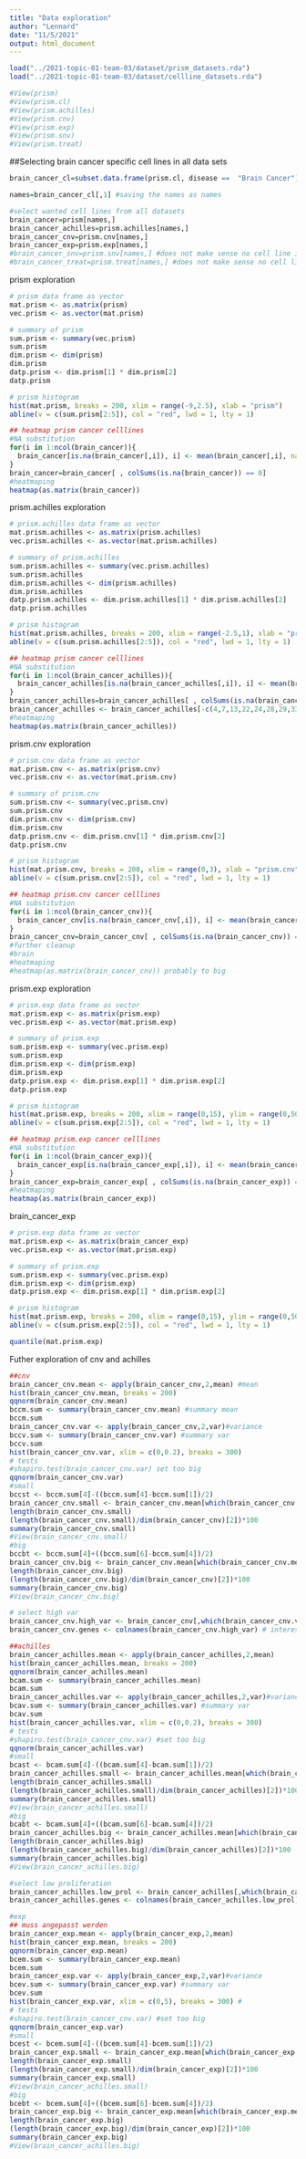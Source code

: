 ```yaml
---
title: "Data exploration"
author: "Lennard"
date: "11/5/2021"
output: html_document
---
```

``` r
load("../2021-topic-01-team-03/dataset/prism_datasets.rda")
load("../2021-topic-01-team-03/dataset/cellline_datasets.rda")
```

```r
#View(prism)
#View(prism.cl)
#View(prism.achilles)
#View(prism.cnv)
#View(prism.exp)
#View(prism.snv)
#View(prism.treat)
```


##Selecting brain cancer specific cell lines in all data sets
```r
brain_cancer_cl=subset.data.frame(prism.cl, disease == 	"Brain Cancer") #identify the brain cancer cell lines' names

names=brain_cancer_cl[,1] #saving the names as names

#select wanted cell lines from all datasets
brain_cancer=prism[names,]
brain_cancer_achilles=prism.achilles[names,]
brain_cancer_cnv=prism.cnv[names,]
brain_cancer_exp=prism.exp[names,]
#brain_cancer_snv=prism.snv[names,] #does not make sense no cell line info, other type of filtering required
#brain_cancer_treat=prism.treat[names,] #does not make sense no cell line info, other type of filtering required
```

prism exploration

```r
# prism data frame as vector
mat.prism <- as.matrix(prism)
vec.prism <- as.vector(mat.prism)
```


```r
# summary of prism 
sum.prism <- summary(vec.prism)
sum.prism
dim.prism <- dim(prism)
dim.prism
datp.prism <- dim.prism[1] * dim.prism[2]
datp.prism

# prism histogram
hist(mat.prism, breaks = 200, xlim = range(-9,2.5), xlab = "prism")
abline(v = c(sum.prism[2:5]), col = "red", lwd = 1, lty = 1)

## heatmap prism cancer celllines
#NA substitution
for(i in 1:ncol(brain_cancer)){
  brain_cancer[is.na(brain_cancer[,i]), i] <- mean(brain_cancer[,i], na.rm = TRUE)
}
brain_cancer=brain_cancer[ , colSums(is.na(brain_cancer)) == 0]
#heatmaping
heatmap(as.matrix(brain_cancer))
```


prism.achilles exploration

```r
# prism.achilles data frame as vector
mat.prism.achilles <- as.matrix(prism.achilles)
vec.prism.achilles <- as.vector(mat.prism.achilles)
```

```r
# summary of prism.achilles 
sum.prism.achilles <- summary(vec.prism.achilles)
sum.prism.achilles
dim.prism.achilles <- dim(prism.achilles)
dim.prism.achilles
datp.prism.achilles <- dim.prism.achilles[1] * dim.prism.achilles[2]
datp.prism.achilles

# prism histogram
hist(mat.prism.achilles, breaks = 200, xlim = range(-2.5,1), xlab = "prism.achilles")
abline(v = c(sum.prism.achilles[2:5]), col = "red", lwd = 1, lty = 1)

## heatmap prism cancer celllines
#NA substitution
for(i in 1:ncol(brain_cancer_achilles)){
  brain_cancer_achilles[is.na(brain_cancer_achilles[,i]), i] <- mean(brain_cancer_achilles[,i], na.rm = TRUE)
}
brain_cancer_achilles=brain_cancer_achilles[ , colSums(is.na(brain_cancer_achilles)) == 0]
brain_cancer_achilles <- brain_cancer_achilles[-c(4,7,13,22,24,28,29,33,34),] # remove missing rows
#heatmaping
heatmap(as.matrix(brain_cancer_achilles))
```

prism.cnv exploration

```r
# prism.cnv data frame as vector
mat.prism.cnv <- as.matrix(prism.cnv)
vec.prism.cnv <- as.vector(mat.prism.cnv)
```

```r
# summary of prism.cnv
sum.prism.cnv <- summary(vec.prism.cnv)
sum.prism.cnv
dim.prism.cnv <- dim(prism.cnv)
dim.prism.cnv
datp.prism.cnv <- dim.prism.cnv[1] * dim.prism.cnv[2]
datp.prism.cnv

# prism histogram
hist(mat.prism.cnv, breaks = 200, xlim = range(0,3), xlab = "prism.cnv")
abline(v = c(sum.prism.cnv[2:5]), col = "red", lwd = 1, lty = 1)

## heatmap prism.cnv cancer celllines
#NA substitution
for(i in 1:ncol(brain_cancer_cnv)){
  brain_cancer_cnv[is.na(brain_cancer_cnv[,i]), i] <- mean(brain_cancer_cnv[,i], na.rm = TRUE)
}
brain_cancer_cnv=brain_cancer_cnv[ , colSums(is.na(brain_cancer_cnv)) == 0]
#further cleanup
#brain
#heatmaping
#heatmap(as.matrix(brain_cancer_cnv)) probably to big
```


prism.exp exploration

```r
# prism.exp data frame as vector
mat.prism.exp <- as.matrix(prism.exp)
vec.prism.exp <- as.vector(mat.prism.exp)
```

```r
# summary of prism.exp
sum.prism.exp <- summary(vec.prism.exp)
sum.prism.exp
dim.prism.exp <- dim(prism.exp)
dim.prism.exp
datp.prism.exp <- dim.prism.exp[1] * dim.prism.exp[2]
datp.prism.exp

# prism histogram
hist(mat.prism.exp, breaks = 200, xlim = range(0,15), ylim = range(0,500000), xlab = "prism.exp")
abline(v = c(sum.prism.exp[2:5]), col = "red", lwd = 1, lty = 1)

## heatmap prism.exp cancer celllines
#NA substitution
for(i in 1:ncol(brain_cancer_exp)){
  brain_cancer_exp[is.na(brain_cancer_exp[,i]), i] <- mean(brain_cancer_exp[,i], na.rm = TRUE)
}
brain_cancer_exp=brain_cancer_exp[ , colSums(is.na(brain_cancer_exp)) == 0]
#heatmaping
heatmap(as.matrix(brain_cancer_exp))
```
brain_cancer_exp
```r
# prism.exp data frame as vector
mat.prism.exp <- as.matrix(brain_cancer_exp)
vec.prism.exp <- as.vector(mat.prism.exp)
```

```r
# summary of prism.exp
sum.prism.exp <- summary(vec.prism.exp)
dim.prism.exp <- dim(prism.exp)
datp.prism.exp <- dim.prism.exp[1] * dim.prism.exp[2]

# prism histogram
hist(mat.prism.exp, breaks = 200, xlim = range(0,15), ylim = range(0,50000), xlab = "prism.exp")
abline(v = c(sum.prism.exp[2:5]), col = "red", lwd = 1, lty = 1)

quantile(mat.prism.exp)
```
Futher exploration of cnv and achilles

```r
##cnv
brain_cancer_cnv.mean <- apply(brain_cancer_cnv,2,mean) #mean
hist(brain_cancer_cnv.mean, breaks = 200)
qqnorm(brain_cancer_cnv.mean)
bccm.sum <- summary(brain_cancer_cnv.mean) #summary mean
bccm.sum
brain_cancer_cnv.var <- apply(brain_cancer_cnv,2,var)#variance
bccv.sum <- summary(brain_cancer_cnv.var) #summary var
bccv.sum
hist(brain_cancer_cnv.var, xlim = c(0,0.2), breaks = 300)
# tests
#shapiro.test(brain_cancer_cnv.var) set too big
qqnorm(brain_cancer_cnv.var)
#small
bccst <- bccm.sum[4]-((bccm.sum[4]-bccm.sum[1])/2)
brain_cancer_cnv.small <- brain_cancer_cnv.mean[which(brain_cancer_cnv.mean<bccst)]
length(brain_cancer_cnv.small)
(length(brain_cancer_cnv.small)/dim(brain_cancer_cnv)[2])*100
summary(brain_cancer_cnv.small)
#View(brain_cancer_cnv.small)
#big
bccbt <- bccm.sum[4]+((bccm.sum[6]-bccm.sum[4])/2)
brain_cancer_cnv.big <- brain_cancer_cnv.mean[which(brain_cancer_cnv.mean>bccbt)]
length(brain_cancer_cnv.big)
(length(brain_cancer_cnv.big)/dim(brain_cancer_cnv)[2])*100
summary(brain_cancer_cnv.big)
#View(brain_cancer_cnv.big)

# select high var
brain_cancer_cnv.high_var <- brain_cancer_cnv[,which(brain_cancer_cnv.var > 0.05)] # Threshold?
brain_cancer_cnv.genes <- colnames(brain_cancer_cnv.high_var) # interesting genes to differentiate subtyps clustering?

```

```r
##achilles
brain_cancer_achilles.mean <- apply(brain_cancer_achilles,2,mean)
hist(brain_cancer_achilles.mean, breaks = 200)
qqnorm(brain_cancer_achilles.mean)
bcam.sum <- summary(brain_cancer_achilles.mean)
bcam.sum
brain_cancer_achilles.var <- apply(brain_cancer_achilles,2,var)#variance
bcav.sum <- summary(brain_cancer_achilles.var) #summary var
bcav.sum
hist(brain_cancer_achilles.var, xlim = c(0,0.2), breaks = 300)
# tests
#shapiro.test(brain_cancer_cnv.var) #set too big
qqnorm(brain_cancer_achilles.var)
#small
bcast <- bcam.sum[4]-((bcam.sum[4]-bcam.sum[1])/2)
brain_cancer_achilles.small <- brain_cancer_achilles.mean[which(brain_cancer_achilles.mean<bcast)]
length(brain_cancer_achilles.small)
(length(brain_cancer_achilles.small)/dim(brain_cancer_achilles)[2])*100
summary(brain_cancer_achilles.small)
#View(brain_cancer_achilles.small)
#big
bcabt <- bcam.sum[4]+((bcam.sum[6]-bcam.sum[4])/2)
brain_cancer_achilles.big <- brain_cancer_achilles.mean[which(brain_cancer_achilles.mean>bcabt)]
length(brain_cancer_achilles.big)
(length(brain_cancer_achilles.big)/dim(brain_cancer_achilles)[2])*100
summary(brain_cancer_achilles.big)
#View(brain_cancer_achilles.big)

#select low proliferation
brain_cancer_achilles.low_prol <- brain_cancer_achilles[,which(brain_cancer_achilles.mean < c(-0.5))] # Threshold?
brain_cancer_achilles.genes <- colnames(brain_cancer_achilles.low_prol) # interesting genes as targets
```

```r
#exp
## muss angepasst werden
brain_cancer_exp.mean <- apply(brain_cancer_exp,2,mean)
hist(brain_cancer_exp.mean, breaks = 200)
qqnorm(brain_cancer_exp.mean)
bcem.sum <- summary(brain_cancer_exp.mean)
bcem.sum
brain_cancer_exp.var <- apply(brain_cancer_exp,2,var)#variance
bcev.sum <- summary(brain_cancer_exp.var) #summary var
bcev.sum
hist(brain_cancer_exp.var, xlim = c(0,5), breaks = 300) #
# tests
#shapiro.test(brain_cancer_cnv.var) #set too big
qqnorm(brain_cancer_exp.var)
#small
bcest <- bcem.sum[4]-((bcem.sum[4]-bcem.sum[1])/2)
brain_cancer_exp.small <- brain_cancer_exp.mean[which(brain_cancer_exp.mean<bcest)]
length(brain_cancer_exp.small)
(length(brain_cancer_exp.small)/dim(brain_cancer_exp)[2])*100
summary(brain_cancer_exp.small)
#View(brain_cancer_achilles.small)
#big
bcebt <- bcem.sum[4]+((bcem.sum[6]-bcem.sum[4])/2)
brain_cancer_exp.big <- brain_cancer_exp.mean[which(brain_cancer_exp.mean>bcebt)]
length(brain_cancer_exp.big)
(length(brain_cancer_exp.big)/dim(brain_cancer_exp)[2])*100
summary(brain_cancer_exp.big)
#View(brain_cancer_achilles.big)
```

